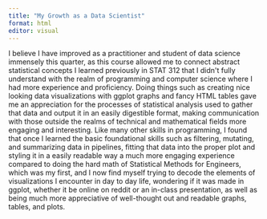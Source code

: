 ```yaml
---
title: "My Growth as a Data Scientist"
format: html
editor: visual
---
```


I believe I have improved as a practitioner and student of data science immensely this quarter, as this course allowed me to connect abstract statistical concepts I learned previously in STAT 312 that I didn\'t fully understand with the realm of programming and computer science where I had more experience and proficiency. Doing things such as creating nice looking data visualizations with ggplot graphs and fancy HTML tables gave me an appreciation for the processes of statistical analysis used to gather that data and output it in an easily digestible format, making communication with those outside the realms of technical and mathematical fields more engaging and interesting. Like many other skills in programming, I found that once I learned the basic foundational skills such as filtering, mutating, and summarizing data in pipelines, fitting that data into the proper plot and styling it in a easily readable way a much more engaging experience compared to doing the hard math of Statistical Methods for Engineers, which was my first, and I now find myself trying to decode the elements of visualizations I encounter in day to day life, wondering if it was made in ggplot, whether it be online on reddit or an in-class presentation, as well as being much more appreciative of well-thought out and readable graphs, tables, and plots.
